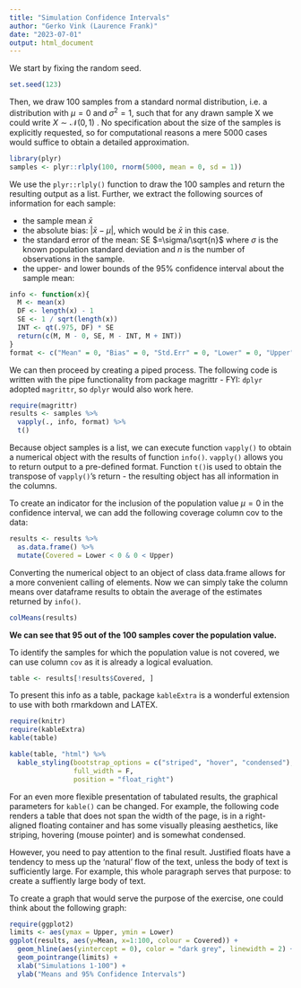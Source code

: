 ```yaml
---
title: "Simulation Confidence Intervals"
author: "Gerko Vink (Laurence Frank)"
date: "2023-07-01"
output: html_document
---
```


We start by fixing the random seed. 
```r
set.seed(123)
```
Then, we draw 100 samples from a standard normal distribution, i.e. a distribution with $\mu=0$ and $\sigma^2=1$, such that for any drawn sample X we could write $X ∼ \mathcal{N}(0,1)$
. No specification about the size of the samples is explicitly requested, so for computational reasons a mere 5000 cases would suffice to obtain a detailed approximation.

```r
library(plyr)
samples <- plyr::rlply(100, rnorm(5000, mean = 0, sd = 1))
```
We use the `plyr::rlply()` function to draw the 100 samples and return the resulting output as a list. Further, we extract the following sources of information for each sample:

* the sample mean $\bar{x}$
* the absolute bias: $|\bar{x} - \mu |$, which would be $\bar{x}$ in this case.
* the standard error of the mean: SE $=\sigma/\sqrt{n}$ where $\sigma$ is the 
known population standard deviation and $n$ is the number of observations in the 
sample.
* the upper- and lower bounds of the 95% confidence interval about the sample mean:
```r
info <- function(x){ 
  M <- mean(x)
  DF <- length(x) - 1
  SE <- 1 / sqrt(length(x))
  INT <- qt(.975, DF) * SE
  return(c(M, M - 0, SE, M - INT, M + INT))
}
format <- c("Mean" = 0, "Bias" = 0, "Std.Err" = 0, "Lower" = 0, "Upper" = 0)
```
We can then proceed by creating a piped process. The following code is written with the pipe functionality from package magrittr - FYI: `dplyr` adopted `magrittr`, so `dplyr` would also work here.
```r
require(magrittr)
results <- samples %>%
  vapply(., info, format) %>%
  t()
```
Because object samples is a list, we can execute function `vapply()` to obtain a numerical object with the results of function `info()`. `vapply()` allows you to return output to a pre-defined format. Function `t()`is used to obtain the transpose of `vapply()`’s return - the resulting object has all information in the columns.

To create an indicator for the inclusion of the population value $\mu=0$ in the confidence interval, we can add the following coverage column cov to the data:

```r
results <- results %>%
  as.data.frame() %>%
  mutate(Covered = Lower < 0 & 0 < Upper)
```
Converting the numerical object to an object of class data.frame allows for a more convenient calling of elements. Now we can simply take the column means over dataframe results to obtain the average of the estimates returned by `info()`.
```r
colMeans(results)
```
**We can see that 95 out of the 100 samples cover the population value.**

To identify the samples for which the population value is not covered, we can use column `cov` as it is already a logical evaluation.

```r
table <- results[!results$Covered, ]
```
To present this info as a table, package `kableExtra` is a wonderful extension to use with both rmarkdown and LATEX.
```r
require(knitr)
require(kableExtra)
kable(table)
```

```r
kable(table, "html") %>%
  kable_styling(bootstrap_options = c("striped", "hover", "condensed"),
                full_width = F,
                position = "float_right")
```
For an even more flexible presentation of tabulated results, the graphical parameters for `kable()` can be changed. For example, the following code renders a table that does not span the width of the page, is in a right-aligned floating container and has some visually pleasing aesthetics, like striping, hovering (mouse pointer) and is somewhat condensed.

However, you need to pay attention to the final result. Justified floats have a tendency to mess up the ‘natural’ flow of the text, unless the body of text is sufficiently large. For example, this whole paragraph serves that purpose: to create a suffiently large body of text.

To create a graph that would serve the purpose of the exercise, one could think about the following graph:
```r
require(ggplot2)
limits <- aes(ymax = Upper, ymin = Lower)
ggplot(results, aes(y=Mean, x=1:100, colour = Covered)) + 
  geom_hline(aes(yintercept = 0), color = "dark grey", linewidth = 2) + 
  geom_pointrange(limits) + 
  xlab("Simulations 1-100") +
  ylab("Means and 95% Confidence Intervals")
```


